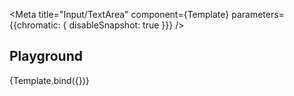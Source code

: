 

<Meta
  title="Input/TextArea"
  component={Template}
  parameters={{chromatic: { disableSnapshot: true }}}
/>

## Playground

<Canvas>
  <Story 
    name="Playground" 
    args={{
      label:'Playground',
      helperPersistent: true, 
      maxlength:255,
      charCounter: true,
      rows: 4,
      cols: 80,
    }} 
  >
    {Template.bind({})}
  </Story>
</Canvas>

<ArgsTable story="Playground" />
